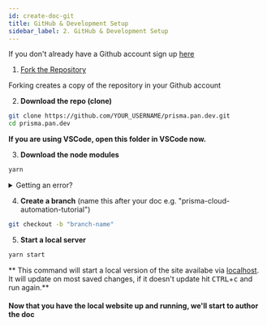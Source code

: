 ```yaml
---
id: create-doc-git
title: GitHub & Development Setup
sidebar_label: 2. GitHub & Development Setup
---
```

If you don't already have a Github account sign up [here](https://github.com/signup?ref_cta=Sign+up&ref_loc=header+logged+out&ref_page=%2Fsearch&source=header)

1. <a className="button button--secondary button--outline" href="https://github.com/PaloAltoNetworks/prisma.pan.dev/fork" target="_blank"> Fork the Repository </a>
  
  Forking creates a copy of the repository in your Github account

2. **Download the repo (clone)**
  ```bash
  git clone https://github.com/YOUR_USERNAME/prisma.pan.dev.git
  cd prisma.pan.dev
  ```
  **If you are using VSCode, open this folder in VSCode now.**

3. **Download the node modules**
  ```bash
  yarn
  ```
  <details className="alert--danger"><summary>Getting an error?</summary>
  <ul>
  <li>"self signed certificate in certificate chain" - can be solved by running<pre><code>yarn config set strict-ssl false</code></pre></li>
  <li>GlobalProtect can block some packages from being installed, if you can temporarily disable this</li>
  </ul>
  </details>

4. **Create a branch** (name this after your doc e.g. "prisma-cloud-automation-tutorial")
  ```bash
  git checkout -b "branch-name"
  ```
5. **Start a local server**
  ```bash
  yarn start
  ```
  ** This command will start a local version of the site availabe via [localhost](http://localhost:3000/). It will update on most saved changes, if it doesn't update hit <kbd>CTRL</kbd>+<kbd>c</kbd> and run again.**

#### Now that you have the local website up and running, we'll start to author the doc